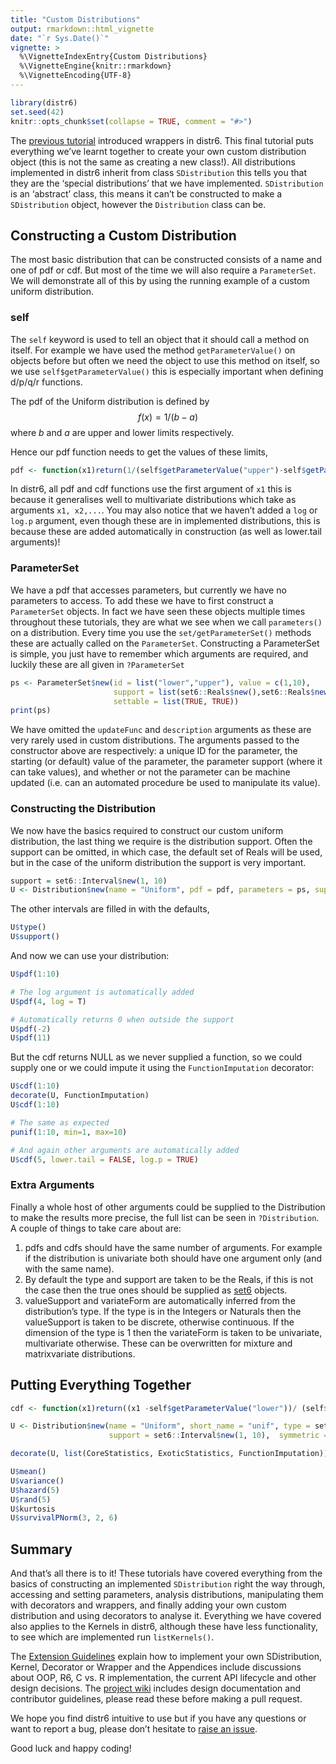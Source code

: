 ```yaml
---
title: "Custom Distributions"
output: rmarkdown::html_vignette
date: "`r Sys.Date()`"
vignette: >
  %\VignetteIndexEntry{Custom Distributions}
  %\VignetteEngine{knitr::rmarkdown}
  %\VignetteEncoding{UTF-8}
---
```


```r
library(distr6)
set.seed(42)
knitr::opts_chunk$set(collapse = TRUE, comment = "#>")
```

The [previous tutorial](https://alan-turing-institute.github.io/distr6/articles/webs/wrappers.html) introduced wrappers in distr6. This final tutorial puts everything we've learnt together to create your own custom distribution object (this is not the same as creating a new class!). All distributions implemented in distr6 inherit from class `SDistribution` this tells you that they are the 'special distributions' that we have implemented. `SDistribution` is an 'abstract' class, this means it can't be constructed to make a `SDistribution` object, however the `Distribution` class can be.

## Constructing a Custom Distribution

The most basic distribution that can be constructed consists of a name and one of pdf or cdf. But most of the time we will also require a `ParameterSet`. We will demonstrate all of this by using the running example of a custom uniform distribution.

### self

The `self` keyword is used to tell an object that it should call a method on itself. For example we have used the method `getParameterValue()` on objects before but often we need the object to use this method on itself, so we use `self$getParameterValue()` this is especially important when defining d/p/q/r functions.

The pdf of the Uniform distribution is defined by
$$f(x) = 1/(b - a)$$
where $b$ and $a$ are upper and lower limits respectively.

Hence our pdf function needs to get the values of these limits,

```r
pdf <- function(x1)return(1/(self$getParameterValue("upper")-self$getParameterValue("lower")))
```

In distr6, all pdf and cdf functions use the first argument of `x1` this is because it generalises well to multivariate distributions which take as arguments `x1, x2,...`. You may also notice that we haven't added a `log` or `log.p` argument, even though these are in implemented distributions, this is because these are added automatically in construction (as well as lower.tail arguments)!

### ParameterSet

We have a pdf that accesses parameters, but currently we have no parameters to access. To add these we have to first construct a `ParameterSet` objects. In fact we have seen these objects multiple times throughout these tutorials, they are what we see when we call `parameters()` on a distribution. Every time you use the `set/getParameterSet()` methods these are actually called on the `ParameterSet`. Constructing a ParameterSet is simple, you just have to remember which arguments are required, and luckily these are all given in `?ParameterSet`

```r
ps <- ParameterSet$new(id = list("lower","upper"), value = c(1,10),
                       support = list(set6::Reals$new(),set6::Reals$new()),
                       settable = list(TRUE, TRUE))
print(ps)
```

We have omitted the `updateFunc` and `description` arguments as these are very rarely used in custom distributions. The arguments passed to the constructor above are respectively: a unique ID for the parameter, the starting (or default) value of the parameter, the parameter support (where it can take values), and whether or not the parameter can be machine updated (i.e. can an automated procedure be used to manipulate its value).

### Constructing the Distribution

We now have the basics required to construct our custom uniform distribution, the last thing we require is the distribution support. Often the support can be omitted, in which case, the default set of Reals will be used, but in the case of the uniform distribution the support is very important.

```r
support = set6::Interval$new(1, 10)
U <- Distribution$new(name = "Uniform", pdf = pdf, parameters = ps, support = support)
```

The other intervals are filled in with the defaults,
```r
U$type()
U$support()
```

And now we can use your distribution:
```r
U$pdf(1:10)

# The log argument is automatically added
U$pdf(4, log = T)

# Automatically returns 0 when outside the support
U$pdf(-2)
U$pdf(11)
```

But the cdf returns NULL as we never supplied a function, so we could supply one or we could impute it using the `FunctionImputation` decorator:
```r
U$cdf(1:10)
decorate(U, FunctionImputation)
U$cdf(1:10)

# The same as expected
punif(1:10, min=1, max=10)

# And again other arguments are automatically added
U$cdf(5, lower.tail = FALSE, log.p = TRUE)
```

### Extra Arguments

Finally a whole host of other arguments could be supplied to the Distribution to make the results more precise, the full list can be seen in `?Distribution`. A couple of things to take care about are:

1. pdfs and cdfs should have the same number of arguments. For example if the distribution is univariate both should have one argument only (and with the same name).
2. By default the type and support are taken to be the Reals, if this is not the case then the true ones should be supplied as [set6](https://CRAN.R-project.org/package=set6) objects.
3. valueSupport and variateForm are automatically inferred from the distribution's type. If the type is in the Integers or Naturals then the valueSupport is taken to be discrete, otherwise continuous. If the dimension of the type is $1$ then the variateForm is taken to be univariate, multivariate otherwise. These can be overwritten for mixture and matrixvariate distributions.

## Putting Everything Together

```r
cdf <- function(x1)return((x1 -self$getParameterValue("lower"))/ (self$getParameterValue("upper")-self$getParameterValue("lower")))

U <- Distribution$new(name = "Uniform", short_name = "unif", type = set6::Reals$new(),
                      support = set6::Interval$new(1, 10),  symmetric = TRUE, pdf = pdf, cdf = cdf, parameters = ps, description = "Custom uniform distribution")

decorate(U, list(CoreStatistics, ExoticStatistics, FunctionImputation))

U$mean()
U$variance()
U$hazard(5)
U$rand(5)
U$kurtosis
U$survivalPNorm(3, 2, 6)
```


## Summary

And that's all there is to it! These tutorials have covered everything from the basics of constructing an implemented `SDistribution` right the way through, accessing and setting parameters, analysis distributions, manipulating them with decorators and wrappers, and finally adding your own custom distribution and using decorators to analyse it. Everything we have covered also applies to the Kernels in distr6, although these have less functionality, to see which are implemented run `listKernels()`.

The [Extension Guidelines](https://alan-turing-institute.github.io/distr6/articles/webs/preliminaries.html) explain how to implement your own SDistribution, Kernel, Decorator or Wrapper and the Appendices include discussions about OOP, R6, C vs. R implementation, the current API lifecycle and other design decisions. The [project wiki](https://github.com/alan-turing-institute/distr6/wiki) includes design documentation and contributor guidelines, please read these before making a pull request.

We hope you find distr6 intuitive to use but if you have any questions or want to report a bug, please don't hesitate to [raise an issue](https://github.com/alan-turing-institute/distr6/issues).

Good luck and happy coding!
